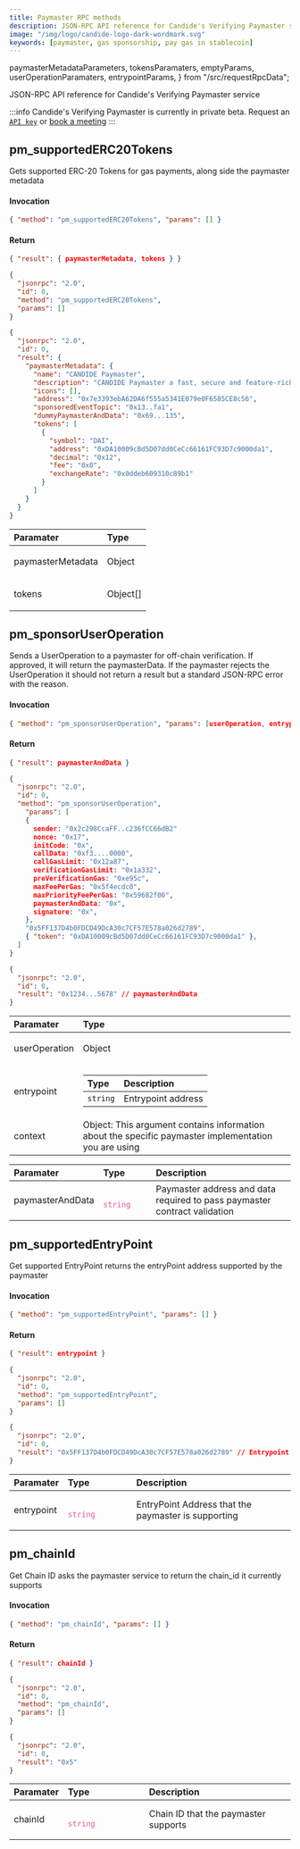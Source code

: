 ```yaml
---
title: Paymaster RPC methods
description: JSON-RPC API reference for Candide's Verifying Paymaster service. Learn about sponsoring gas, and how to enable gas payments in stablecoins
image: "/img/logo/candide-logo-dark-wordmark.svg"
keywords: [paymaster, gas sponsorship, pay gas in stablecoin]
---
```


  paymasterMetadataParameters,
  tokensParamaters,
  emptyParams,
  userOperationParamaters,
  entrypointParams,
} from "/src/requestRpcData";

JSON-RPC API reference for Candide's Verifying Paymaster service

:::info
Candide's Verifying Paymaster is currently in private beta. Request an [`API key`](https://twitter.com/candidelabs) or [book a meeting](https://cal.com/candidelabs/30mins) 
:::

## pm_supportedERC20Tokens

Gets supported ERC-20 Tokens for gas payments, along side the paymaster metadata

#### Invocation

```json
{ "method": "pm_supportedERC20Tokens", "params": [] }
```

#### Return

```json
{ "result": { paymasterMetadata, tokens } }
```

<Tabs>
<TabItem value="request" label="Example Request">

```json
{
  "jsonrpc": "2.0",
  "id": 0,
  "method": "pm_supportedERC20Tokens",
  "params": []
}
```

</TabItem>
<TabItem value="response" label="Example Response">

```json
{
  "jsonrpc": "2.0",
  "id": 0,
  "result": {
    "paymasterMetadata": {
      "name": "CANDIDE Paymaster",
      "description": "CANDIDE Paymaster a fast, secure and feature-rich 4337 Paymaster",
      "icons": [],
      "address": "0x7e3393ebA62DA6f555a5341E079e0F6585CE8c56",
      "sponsoredEventTopic": "0x13..fa1",
      "dummyPaymasterAndData": "0x69...135",
      "tokens": [
        {
          "symbol": "DAI",
          "address": "0xDA10009cBd5D07dd0CeCc66161FC93D7c9000da1",
          "decimal": "0x12",
          "fee": "0x0",
          "exchangeRate": "0x0ddeb609310c89b1"
        }
      ]
    }
  }
}
```

</TabItem>

<TabItem value="response type" label="Response Types">

<table>
  <thead>
    <th align="left">Paramater</th>
    <th align="left">Type</th>
  </thead>
  <tbody>
    <tr>
      <td align="left">paymasterMetadata</td>
      <td align="left">
        <p>Object</p>
        <RpcRequestTable items={paymasterMetadataParameters} />
      </td>
    </tr>
    <tr>
      <td align="left">tokens</td>
      <td align="left">
        <p>Object[]</p>
        <RpcRequestTable items={tokensParamaters} />
      </td>
    </tr>
  </tbody>
</table>

</TabItem>
</Tabs>

## pm_sponsorUserOperation

Sends a UserOperation to a paymaster for off-chain verification. If approved, it will return the paymasterData. If the paymaster rejects the UserOperation it should not return a result but a standard JSON-RPC error with the reason.

#### Invocation

```json
{ "method": "pm_sponsorUserOperation", "params": [userOperation, entrypoint, context] }
```

#### Return

```json
{ "result": paymasterAndData }
```

<Tabs>
<TabItem value="request" label="Example Request">

```json
{
  "jsonrpc": "2.0",
  "id": 0,
  "method": "pm_sponsorUserOperation",
    "params": [
    {
      sender: "0x2c298CcaFF..c236fCC66dB2"
      nonce: "0x17",
      initCode: "0x",
      callData: "0xf3....0000",
      callGasLimit: "0x12a87",
      verificationGasLimit: "0x1a332",
      preVerificationGas: "0xe95c",
      maxFeePerGas: "0x5f4ecdc0",
      maxPriorityFeePerGas: "0x59682f00",
      paymasterAndData: "0x",
      signature: "0x",
    },
    "0x5FF137D4b0FDCD49DcA30c7CF57E578a026d2789",
    { "token": "0xDA10009cBd5D07dd0CeCc66161FC93D7c9000da1" },
  ]
}
```

</TabItem>
<TabItem value="response" label="Example Response">

```json
{
  "jsonrpc": "2.0",
  "id": 0,
  "result": "0x1234...5678" // paymasterAndData
}
```

</TabItem>

<TabItem value="request type" label="Request Types">

<table>
  <thead>
    <th align="left">Paramater</th>
    <th align="left">Type</th>
  </thead>
  <tbody>
    <tr>
      <td align="left">userOperation</td>
      <td align="left">
        <p>Object</p>
        <RpcRequestTable items={userOperationParamaters} />
      </td>
    </tr>
    <tr>
      <td align="left">entrypoint</td>
      <td align="left">
        <table>
          <thead>
            <th align="left">Type</th>
            <th align="left">Description</th>
          </thead>
          <tr>
            <td>
              <code>string</code>
            </td>
            <td>Entrypoint address</td>
          </tr>
        </table>
      </td>
    </tr>
    <tr>
      <td align="left">context</td>
      <td align="left">
        Object: This argument contains information about the specific paymaster
        implementation you are using
      </td>
    </tr>
  </tbody>
</table>

</TabItem>

<TabItem value="response type" label="Response Type">
  <table>
    <thead>
      <th align="left">Paramater</th>
      <th align="left">Type</th>
      <th align="left">Description</th>
    </thead>
    <tbody>
      <tr>
        <td align="left">paymasterAndData</td>
        <td align="left">
          <code>
            <font color="#e25894">string</font>
          </code>
        </td>
        <td align="left">
          Paymaster address and data required to pass paymaster contract validation
        </td>
      </tr>
    </tbody>
  </table>
</TabItem>

</Tabs>

## pm_supportedEntryPoint

Get supported EntryPoint returns the entryPoint address supported by the paymaster

#### Invocation

```json
{ "method": "pm_supportedEntryPoint", "params": [] }
```

#### Return

```json
{ "result": entrypoint }
```

<Tabs>
<TabItem value="example request" label="Example Request">

```json
{
  "jsonrpc": "2.0",
  "id": 0,
  "method": "pm_supportedEntryPoint",
  "params": []
}
```

</TabItem>

<TabItem value="example response" label="Example Response">

```json
{
  "jsonrpc": "2.0",
  "id": 0,
  "result": "0x5FF137D4b0FDCD49DcA30c7CF57E578a026d2789" // Entrypoint address
}
```

</TabItem>

<TabItem value="response type" label="Response Type">
  <table>
    <thead>
      <th align="left">Paramater</th>
      <th align="left">Type</th>
      <th align="left">Description</th>
    </thead>
    <tbody>
      <tr>
        <td align="left">entrypoint</td>
        <td align="left">
          <code>
            <font color="#e25894">string</font>
          </code>
        </td>
        <td align="left">
          EntryPoint Address that the paymaster is supporting
        </td>
      </tr>
    </tbody>
  </table>
  </TabItem>
</Tabs>

## pm_chainId

Get Chain ID asks the paymaster service to return the chain_id it currently supports

#### Invocation

```json
{ "method": "pm_chainId", "params": [] }
```

#### Return

```json
{ "result": chainId }
```

<Tabs>
<TabItem value="example request" label="Example Request">

```json
{
  "jsonrpc": "2.0",
  "id": 0,
  "method": "pm_chainId",
  "params": []
}
```

</TabItem>

<TabItem value="example response" label="Example Response">


```json
{
  "jsonrpc": "2.0",
  "id": 0,
  "result": "0x5"
}
```

</TabItem>

<TabItem value="response type" label="Response Type">
  <table>
    <thead>
      <th align="left">Paramater</th>
      <th align="left">Type</th>
      <th align="left">Description</th>
    </thead>
    <tbody>
      <tr>
        <td align="left">chainId</td>
        <td align="left">
          <code>
            <font color="#e25894">string</font>
          </code>
        </td>
        <td align="left">
          Chain ID that the paymaster supports
        </td>
      </tr>
    </tbody>
  </table>
  </TabItem>
</Tabs>

